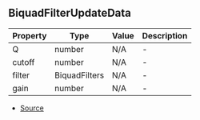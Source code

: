 ## BiquadFilterUpdateData


| Property | Type | Value | Description |
| ----------- | ----------- | ----------- | ----------- |
| Q | number | N/A | - |
| cutoff | number | N/A | - |
| filter | BiquadFilters | N/A | - |
| gain | number | N/A | - |


- [Source](https://github.com/Androz2091/discord-player/blob/a0c651a/packages/equalizer/src/biquad/BiquadStream.ts#L13)